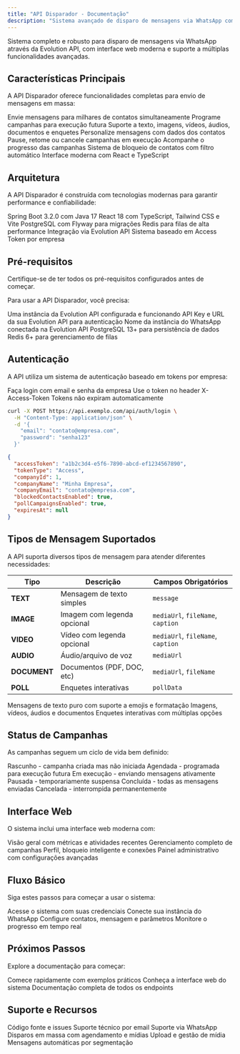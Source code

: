 ```yaml
---
title: "API Disparador - Documentação"
description: "Sistema avançado de disparo de mensagens via WhatsApp com interface web"
---
```


<Note>
Sistema completo e robusto para disparo de mensagens via WhatsApp através da Evolution API, com interface web moderna e suporte a múltiplas funcionalidades avançadas.
</Note>

## Características Principais

A API Disparador oferece funcionalidades completas para envio de mensagens em massa:

<CardGroup cols={2}>
  <Card title="Disparo em Massa" icon="users" color="#16a34a">
    Envie mensagens para milhares de contatos simultaneamente
  </Card>
  <Card title="Agendamento" icon="clock" color="#eab308">
    Programe campanhas para execução futura
  </Card>
  <Card title="Múltiplos Tipos de Mídia" icon="image" color="#6366f1">
    Suporte a texto, imagens, vídeos, áudios, documentos e enquetes
  </Card>
  <Card title="Variáveis Personalizadas" icon="brackets-curly" color="#8b5cf6">
    Personalize mensagens com dados dos contatos
  </Card>
  <Card title="Controle de Status" icon="settings" color="#f59e0b">
    Pause, retome ou cancele campanhas em execução
  </Card>
  <Card title="Métricas em Tempo Real" icon="chart-bar" color="#10b981">
    Acompanhe o progresso das campanhas
  </Card>
  <Card title="Bloqueio Inteligente" icon="user-x" color="#ef4444">
    Sistema de bloqueio de contatos com filtro automático
  </Card>
  <Card title="Interface Web" icon="browser" color="#06b6d4">
    Interface moderna com React e TypeScript
  </Card>
</CardGroup>

## Arquitetura

A API Disparador é construída com tecnologias modernas para garantir performance e confiabilidade:

<CardGroup cols={2}>
  <Card title="Backend" icon="server" color="#16a34a">
    Spring Boot 3.2.0 com Java 17
  </Card>
  <Card title="Frontend" icon="browser" color="#3b82f6">
    React 18 com TypeScript, Tailwind CSS e Vite
  </Card>
  <Card title="Banco de Dados" icon="database" color="#6366f1">
    PostgreSQL com Flyway para migrações
  </Card>
  <Card title="Cache e Filas" icon="zap" color="#ef4444">
    Redis para filas de alta performance
  </Card>
  <Card title="WhatsApp" icon="message-circle" color="#25d366">
    Integração via Evolution API
  </Card>
  <Card title="Autenticação" icon="shield" color="#f59e0b">
    Sistema baseado em Access Token por empresa
  </Card>
</CardGroup>

## Pré-requisitos

<Warning>
Certifique-se de ter todos os pré-requisitos configurados antes de começar.
</Warning>

Para usar a API Disparador, você precisa:

<ParamField body="evolutionApi" type="instance" required>
  Uma instância da Evolution API configurada e funcionando
</ParamField>

<ParamField body="credentials" type="object" required>
  API Key e URL da sua Evolution API para autenticação
</ParamField>

<ParamField body="whatsappInstance" type="string" required>
  Nome da instância do WhatsApp conectada na Evolution API
</ParamField>

<ParamField body="database" type="postgresql" required>
  PostgreSQL 13+ para persistência de dados
</ParamField>

<ParamField body="redis" type="redis" required>
  Redis 6+ para gerenciamento de filas
</ParamField>

## Autenticação

A API utiliza um sistema de autenticação baseado em tokens por empresa:

<CardGroup cols={3}>
  <Card title="Login" icon="sign-in" color="#16a34a">
    Faça login com email e senha da empresa
  </Card>
  <Card title="Token Header" icon="key" color="#eab308">
    Use o token no header X-Access-Token
  </Card>
  <Card title="Sem Expiração" icon="infinity" color="#6366f1">
    Tokens não expiram automaticamente
  </Card>
</CardGroup>

<CodeGroup>

```bash Login
curl -X POST https://api.exemplo.com/api/auth/login \
  -H "Content-Type: application/json" \
  -d '{
    "email": "contato@empresa.com",
    "password": "senha123"
  }'
```

</CodeGroup>

<ResponseExample>

```json Resposta de Login
{
  "accessToken": "a1b2c3d4-e5f6-7890-abcd-ef1234567890",
  "tokenType": "Access",
  "companyId": 1,
  "companyName": "Minha Empresa",
  "companyEmail": "contato@empresa.com",
  "blockedContactsEnabled": true,
  "pollCampaignsEnabled": true,
  "expiresAt": null
}
```

</ResponseExample>

## Tipos de Mensagem Suportados

A API suporta diversos tipos de mensagem para atender diferentes necessidades:

| Tipo | Descrição | Campos Obrigatórios |
|------|-----------|-------------------|
| **TEXT** | Mensagem de texto simples | `message` |
| **IMAGE** | Imagem com legenda opcional | `mediaUrl`, `fileName`, `caption` |
| **VIDEO** | Vídeo com legenda opcional | `mediaUrl`, `fileName`, `caption` |
| **AUDIO** | Áudio/arquivo de voz | `mediaUrl` |
| **DOCUMENT** | Documentos (PDF, DOC, etc) | `mediaUrl`, `fileName` |
| **POLL** | Enquetes interativas | `pollData` |

<CardGroup cols={3}>
  <Card title="Texto" icon="type" color="#16a34a">
    Mensagens de texto puro com suporte a emojis e formatação
  </Card>
  <Card title="Mídia" icon="image" color="#6366f1">
    Imagens, vídeos, áudios e documentos
  </Card>
  <Card title="Enquetes" icon="list-check" color="#8b5cf6">
    Enquetes interativas com múltiplas opções
  </Card>
</CardGroup>

## Status de Campanhas

As campanhas seguem um ciclo de vida bem definido:

<CardGroup cols={2}>
  <Card title="DRAFT" icon="file-text" color="#6b7280">
    Rascunho - campanha criada mas não iniciada
  </Card>
  <Card title="SCHEDULED" icon="clock" color="#3b82f6">
    Agendada - programada para execução futura
  </Card>
  <Card title="RUNNING" icon="play" color="#16a34a">
    Em execução - enviando mensagens ativamente
  </Card>
  <Card title="PAUSED" icon="pause" color="#f59e0b">
    Pausada - temporariamente suspensa
  </Card>
  <Card title="COMPLETED" icon="check-circle" color="#10b981">
    Concluída - todas as mensagens enviadas
  </Card>
  <Card title="CANCELLED" icon="x-circle" color="#ef4444">
    Cancelada - interrompida permanentemente
  </Card>
</CardGroup>

## Interface Web

O sistema inclui uma interface web moderna com:

<CardGroup cols={2}>
  <Card title="Dashboard" icon="chart-line" color="#16a34a">
    Visão geral com métricas e atividades recentes
  </Card>
  <Card title="Campanhas" icon="megaphone" color="#3b82f6">
    Gerenciamento completo de campanhas
  </Card>
  <Card title="Configurações" icon="settings" color="#6366f1">
    Perfil, bloqueio inteligente e conexões
  </Card>
  <Card title="Super Admin" icon="shield" color="#f59e0b">
    Painel administrativo com configurações avançadas
  </Card>
</CardGroup>

## Fluxo Básico

Siga estes passos para começar a usar o sistema:

<CardGroup cols={2}>
  <Card title="1. Faça login" icon="sign-in" href="/frontend/login">
    Acesse o sistema com suas credenciais
  </Card>
  <Card title="2. Configure WhatsApp" icon="message-circle" href="/frontend/automations/whatsapp-setup">
    Conecte sua instância do WhatsApp
  </Card>
  <Card title="3. Crie uma campanha" icon="plus" href="/frontend/campaigns/creating">
    Configure contatos, mensagem e parâmetros
  </Card>
  <Card title="4. Acompanhe" icon="chart-line" href="/frontend/dashboard">
    Monitore o progresso em tempo real
  </Card>
</CardGroup>

## Próximos Passos

Explore a documentação para começar:

<CardGroup cols={2}>
  <Card title="Quickstart" icon="rocket" href="/quickstart">
    Comece rapidamente com exemplos práticos
  </Card>
  <Card title="Interface Web" icon="browser" href="/frontend/introduction">
    Conheça a interface web do sistema
  </Card>
  <Card title="API Reference" icon="book" href="/api-reference/auth/register">
    Documentação completa de todos os endpoints
  </Card>
</CardGroup>

## Suporte e Recursos

<CardGroup cols={3}>
  <Card title="GitHub" icon="github" href="https://github.com/matheusluislorscheiter/api-disparador">
    Código fonte e issues
  </Card>
  <Card title="Email" icon="envelope" href="mailto:suporte@chavemestragestao.com.br">
    Suporte técnico por email
  </Card>
  <Card title="WhatsApp" icon="whatsapp" href="https://wa.me/5548988420158">
    Suporte via WhatsApp
  </Card>
</CardGroup>

<CardGroup cols={3}>
  <Card title="Campanhas" icon="rocket" href="/api-reference/campaigns">
    Disparos em massa com agendamento e mídias
  </Card>
  <Card title="Mídia" icon="paperclip" href="/api-reference/media">
    Upload e gestão de mídia
  </Card>
  <Card title="Automações" icon="sparkles" href="/api-reference/automations">
    Mensagens automáticas por segmentação
  </Card>
</CardGroup>
